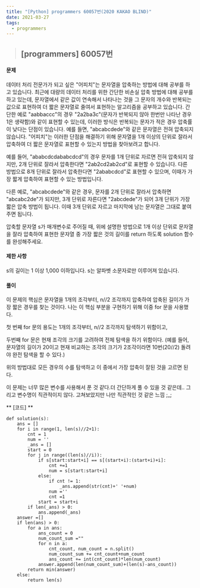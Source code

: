 ```yaml
---
title: "[Python] programmers 60057번(2020 KAKAO BLIND)" 
date: 2021-03-27
tags:
  - programmers
---
```


> ## [programmers] 60057번 

#### 문제
데이터 처리 전문가가 되고 싶은 "어피치"는 문자열을 압축하는 방법에 대해 공부를 하고 있습니다. 최근에 대량의 데이터 처리를 위한 간단한 비손실 압축 방법에 대해 공부를 하고 있는데, 문자열에서 같은 값이 연속해서 나타나는 것을 그 문자의 개수와 반복되는 값으로 표현하여 더 짧은 문자열로 줄여서 표현하는 알고리즘을 공부하고 있습니다.
간단한 예로 "aabbaccc"의 경우 "2a2ba3c"(문자가 반복되지 않아 한번만 나타난 경우 1은 생략함)와 같이 표현할 수 있는데, 이러한 방식은 반복되는 문자가 적은 경우 압축률이 낮다는 단점이 있습니다. 예를 들면, "abcabcdede"와 같은 문자열은 전혀 압축되지 않습니다. "어피치"는 이러한 단점을 해결하기 위해 문자열을 1개 이상의 단위로 잘라서 압축하여 더 짧은 문자열로 표현할 수 있는지 방법을 찾아보려고 합니다.

예를 들어, "ababcdcdababcdcd"의 경우 문자를 1개 단위로 자르면 전혀 압축되지 않지만, 2개 단위로 잘라서 압축한다면 "2ab2cd2ab2cd"로 표현할 수 있습니다. 다른 방법으로 8개 단위로 잘라서 압축한다면 "2ababcdcd"로 표현할 수 있으며, 이때가 가장 짧게 압축하여 표현할 수 있는 방법입니다.

다른 예로, "abcabcdede"와 같은 경우, 문자를 2개 단위로 잘라서 압축하면 "abcabc2de"가 되지만, 3개 단위로 자른다면 "2abcdede"가 되어 3개 단위가 가장 짧은 압축 방법이 됩니다. 이때 3개 단위로 자르고 마지막에 남는 문자열은 그대로 붙여주면 됩니다.

압축할 문자열 s가 매개변수로 주어질 때, 위에 설명한 방법으로 1개 이상 단위로 문자열을 잘라 압축하여 표현한 문자열 중 가장 짧은 것의 길이를 return 하도록 solution 함수를 완성해주세요.

#### 제한 사항
s의 길이는 1 이상 1,000 이하입니다.
s는 알파벳 소문자로만 이루어져 있습니다.

#### **풀이**
이 문제의 핵심은 문자열을 1개의 조각부터, n//2 조각까지 압축하여 압축된 길이가 가장 짧은 경우를 찾는 것이다. 나는 이 핵심 부분을 구현하기 위해 이중 for 문을 사용했다.

첫 번째 for 문의 용도는 1개의 조각부터, n//2 조각까지 탐색하기 위함이고,

두번째 for 문은 현재 조각의 크기를 고려하여 전체 탐색을 하기 위함이다. (예를 들어, 문자열의 길이가 20이고 현재 비교하는 조각의 크기가 2조각이라면 10번(20//2) 돌려야 완전 탐색을 할 수 있다.)

위의 방법대로 모든 경우의 수를 탐색하고 이 중에서 가장 압축이 잘된 것을 고르면 된다.

이 문제는 너무 많은 변수를 사용해서 푼 것 같다.더 간단하게 풀 수 있을 것 같은데.. 그리고 변수명이 직관적이지 않다.
고쳐보았지만 나만 직관적인 것 같은 느낌 ;_;

** [코드] **

    def solution(s):
        ans = []
        for i in range(1, len(s)//2+1):
            cnt = 1
            num = ''
            _ans = []
            start = 0
            for j in range((len(s)//i)):
                if s[start:start+i] == s[(start+i):(start+i)+i]:
                    cnt +=1
                    num = s[start:start+i]
                else:
                    if cnt != 1:
                        _ans.append(str(cnt)+' '+num)
                    num =''
                    cnt =1
                start = start+i
            if len(_ans) > 0:
                ans.append(_ans)
        answer =[]
        if len(ans) > 0:
            for a in ans:
                ans_count = 0
                num_count_sum =""
                for n in a:
                    cnt_count, num_count = n.split()
                    num_count_sum += cnt_count+num_count
                    ans_count += int(cnt_count)*len(num_count)
                answer.append(len(num_count_sum)+(len(s)-ans_count))
            return min(answer)
        else:
            return len(s)